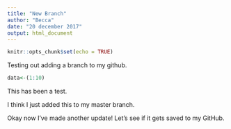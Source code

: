 ```yaml
---
title: "New Branch"
author: "Becca"
date: "20 december 2017"
output: html_document
---
```


```r
knitr::opts_chunk$set(echo = TRUE)
```

Testing out adding a branch to my github.
```r
data<-(1:10)


```
This has been a test. 

I think I just added this to my master branch. 

Okay now I've made another update! Let's see if it gets saved to my GitHub. 
